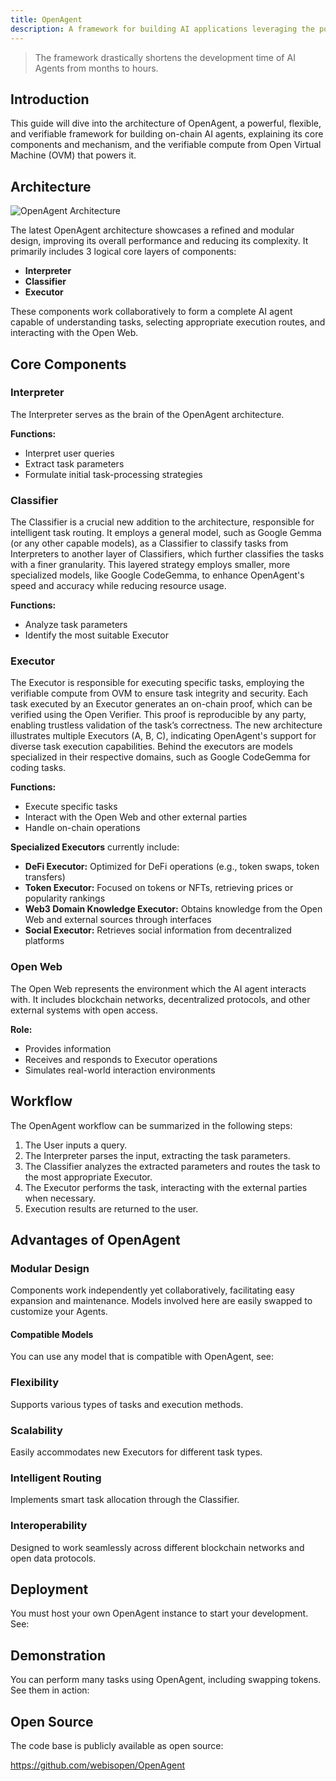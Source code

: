 ```yaml
---
title: OpenAgent
description: A framework for building AI applications leveraging the power of the Open Web.
---
```


> The framework drastically shortens the development time of AI Agents from months to hours.

## Introduction

This guide will dive into the architecture of OpenAgent, a powerful, flexible, and verifiable framework for building on-chain AI agents, explaining its core components and mechanism, and the verifiable compute from Open Virtual Machine (OVM) that powers it.

## Architecture

![OpenAgent Architecture](./assets/architecture.png)

The latest OpenAgent architecture showcases a refined and modular design, improving its overall performance and reducing its complexity.
It primarily includes 3 logical core layers of components:

- **Interpreter**
- **Classifier**
- **Executor**

These components work collaboratively to form a complete AI agent capable of understanding tasks, selecting appropriate execution routes, and interacting with the Open Web.

## Core Components

### Interpreter

The Interpreter serves as the brain of the OpenAgent architecture.

**Functions:**

- Interpret user queries
- Extract task parameters
- Formulate initial task-processing strategies

### Classifier

The Classifier is a crucial new addition to the architecture, responsible for intelligent task routing.
It employs a general model, such as Google Gemma (or any other capable models), as a Classifier to classify tasks from Interpreters to another layer of Classifiers, which further classifies the tasks with a finer granularity.
This layered strategy employs smaller, more specialized models, like Google CodeGemma, to enhance OpenAgent's speed and accuracy while reducing resource usage.

**Functions:**

- Analyze task parameters
- Identify the most suitable Executor

### Executor

The Executor is responsible for executing specific tasks, employing the verifiable compute from OVM to ensure task integrity and security.
Each task executed by an Executor generates an on-chain proof, which can be verified using the Open Verifier. This proof is reproducible by any party, enabling trustless validation of the task’s correctness.
The new architecture illustrates multiple Executors (A, B, C), indicating OpenAgent's support for diverse task execution capabilities.
Behind the executors are models specialized in their respective domains, such as Google CodeGemma for coding tasks.

**Functions:**

- Execute specific tasks
- Interact with the Open Web and other external parties
- Handle on-chain operations

**Specialized Executors** currently include:

- **DeFi Executor:** Optimized for DeFi operations (e.g., token swaps, token transfers)
- **Token Executor:** Focused on tokens or NFTs, retrieving prices or popularity rankings
- **Web3 Domain Knowledge Executor:** Obtains knowledge from the Open Web and external sources through interfaces
- **Social Executor:** Retrieves social information from decentralized platforms

### Open Web

The Open Web represents the environment which the AI agent interacts with. It includes blockchain networks, decentralized protocols, and other external systems with open access.

**Role:**

- Provides information
- Receives and responds to Executor operations
- Simulates real-world interaction environments

## Workflow

The OpenAgent workflow can be summarized in the following steps:

1. The User inputs a query.
2. The Interpreter parses the input, extracting the task parameters.
3. The Classifier analyzes the extracted parameters and routes the task to the most appropriate Executor.
4. The Executor performs the task, interacting with the external parties when necessary.
5. Execution results are returned to the user.

## Advantages of OpenAgent

### **Modular Design**

Components work independently yet collaboratively, facilitating easy expansion and maintenance. Models involved here are easily swapped to customize your Agents.

#### Compatible Models

You can use any model that is compatible with OpenAgent, see:

<LinkCard id="compatible-models" />

### **Flexibility**

Supports various types of tasks and execution methods.

### **Scalability**

Easily accommodates new Executors for different task types.

### **Intelligent Routing**

Implements smart task allocation through the Classifier.

### **Interoperability**

Designed to work seamlessly across different blockchain networks and open data protocols.

## Deployment

You must host your own OpenAgent instance to start your development. See:

<LinkCard id="openagent-deployment" />

## Demonstration

You can perform many tasks using OpenAgent, including swapping tokens. See them in action:

<LinkCard id="openagent-use-cases" />

## Open Source

The code base is publicly available as open source:

https://github.com/webisopen/OpenAgent
